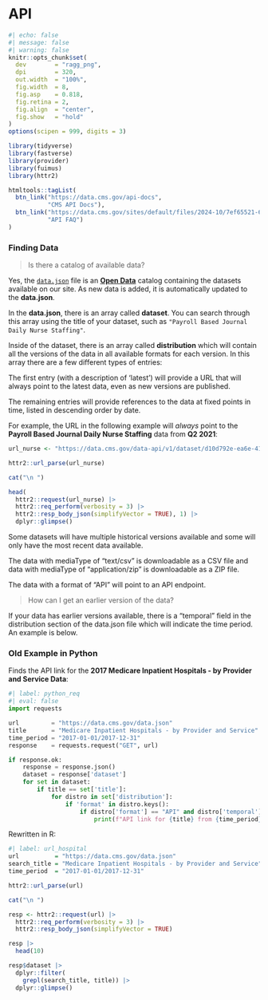 # API

```r
#| echo: false
#| message: false
#| warning: false
knitr::opts_chunk$set(
  dev        = "ragg_png",
  dpi        = 320,
  out.width  = "100%",
  fig.width  = 8,
  fig.asp    = 0.818,
  fig.retina = 2,
  fig.align  = "center",
  fig.show   = "hold"
)
options(scipen = 999, digits = 3)

library(tidyverse)
library(fastverse)
library(provider)
library(fuimus)
library(httr2)
```

```r
htmltools::tagList(
  btn_link("https://data.cms.gov/api-docs", 
           "CMS API Docs"),
  btn_link("https://data.cms.gov/sites/default/files/2024-10/7ef65521-65a4-41ed-b600-3a0011f8ec4b/API%20Guide%20Formatted%201_6.pdf", 
           "API FAQ")
)
```

### Finding Data

> Is there a catalog of available data?

Yes, the [`data.json`](https://data.cms.gov/data.json) file is an [**Open Data**](https://resources.data.gov/resources/dcat-us/) catalog containing the datasets available on our site. As new data is added, it is automatically updated to the **data.json**.

In the **data.json**, there is an array called **dataset**. You can search through this array using the title of your dataset, such as `"Payroll Based Journal Daily Nurse Staffing"`. 

Inside of the dataset, there is an array called **distribution** which will contain all the versions of the data in all available formats for each version. In this array there are a few different types of entries:

The first entry (with a description of 'latest') will provide a URL that will always point to the latest data, even as new versions are published.

The remaining entries will provide references to the data at fixed points in time, listed in descending order by date. 

For example, the URL in the following example will *always* point to the **Payroll Based Journal Daily Nurse Staffing** data from **Q2 2021**:

```r
url_nurse <- "https://data.cms.gov/data-api/v1/dataset/d10d792e-ea6e-4145-8512-34efbc1be04b/data"

httr2::url_parse(url_nurse)

cat("\n ")

head(
  httr2::request(url_nurse) |> 
  httr2::req_perform(verbosity = 3) |> 
  httr2::resp_body_json(simplifyVector = TRUE), 1) |> 
  dplyr::glimpse()
```


Some datasets will have multiple historical versions available and some will only have the most recent data available.

The data with mediaType of "text/csv" is downloadable as a CSV file and data with mediaType of "application/zip" is downloadable as a ZIP file.

The data with a format of "API" will point to an API endpoint.

> How can I get an earlier version of the data?

If your data has earlier versions available, there is a "temporal" field in the distribution section of the data.json file which will indicate the time period. An example is below.

### Old Example in Python

Finds the API link for the **2017 Medicare Inpatient Hospitals - by Provider and Service Data**:

```python
#| label: python_req
#| eval: false
import requests

url         = "https://data.cms.gov/data.json"
title       = "Medicare Inpatient Hospitals - by Provider and Service"
time_period = "2017-01-01/2017-12-31"
response    = requests.request("GET", url)

if response.ok:
    response = response.json()
    dataset = response['dataset']
    for set in dataset:
        if title == set['title']:
            for distro in set['distribution']:
                if 'format' in distro.keys():
                    if distro['format'] == "API" and distro['temporal'] == time_period:
                        print(f"API link for {title} from {time_period} is {distro['accessURL']}")
```

Rewritten in R:

```r
#| label: url_hospital
url          = "https://data.cms.gov/data.json"
search_title = "Medicare Inpatient Hospitals - by Provider and Service"
time_period  = "2017-01-01/2017-12-31"

httr2::url_parse(url)

cat("\n ")

resp <- httr2::request(url) |> 
  httr2::req_perform(verbosity = 3) |> 
  httr2::resp_body_json(simplifyVector = TRUE)

resp |> 
  head(10)

resp$dataset |> 
  dplyr::filter(
    grepl(search_title, title)) |> 
  dplyr::glimpse()
```
